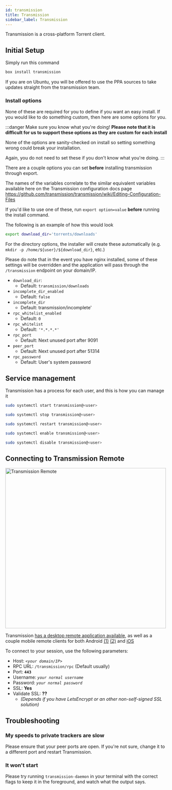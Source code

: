 ```yaml
---
id: transmission
title: Transmission
sidebar_label: Transmission
---
```


Transmission is a cross-platform Torrent client.

## Initial Setup

Simply run this command
```bash main
box install transmission
```

If you are on Ubuntu, you will be offered to use the PPA sources to take updates straight from the transmission team.

### Install options

None of these are required for you to define if you want an easy install. If you would like to do something custom, then here are some options for you.

:::danger Make sure you know what you're doing!
**Please note that it is difficult for us to support these options as they are custom for each install**

None of the options are sanity-checked on install so setting something wrong could break your installation.

Again, you do not need to set these if you don't know what you're doing.
:::

There are a couple options you can set **before** installing transmission through export. 

The names of the variables correlate to the similar equivalent variables available here on the Transmission configuration docs page https://github.com/transmission/transmission/wiki/Editing-Configuration-Files

If you'd like to use one of these, run `export option=value` **before** running the install command.

The following is an example of how this would look

```bash main
export download_dir='torrents/downloads'
```

For the directory options, the installer will create these automatically (e.g. `mkdir -p /home/${user}/${download_dir}`, etc.)

Please do note that in the event you have nginx installed, some of these settings will be overridden and the application will pass through the `/transmission` endpoint on your domain/IP.

- `download_dir`:
  - Default: `transmission/downloads`
- `incomplete_dir_enabled`
  - Default: `false`
- `incomplete_dir`
  - Default: transmission/incomplete'
- `rpc_whitelist_enabled`
  - Default: `0`
- `rpc_whitelist`
  - Default: `'*.*.*.*'`
- `rpc_port`
  - Default: Next unused port after 9091
- `peer_port`
  - Default: Next unused port after 51314
- `rpc_password`
  - Default: User's system password

## Service management

Transmission has a process for each user, and this is how you can manage it

<!--DOCUSAURUS_CODE_TABS-->
<!--Start-->
```bash
sudo systemctl start transmission@<user>
```
<!--Stop-->
```bash
sudo systemctl stop transmission@<user>
```
<!--Restart-->
```bash
sudo systemctl restart transmission@<user>
```
<!--Enable-->
```bash
sudo systemctl enable transmission@<user>
```
<!--Disable-->
```bash
sudo systemctl disable transmission@<user>
```
<!--END_DOCUSAURUS_CODE_TABS-->

## Connecting to Transmission Remote

<img src="https://camo.githubusercontent.com/262dda501114cb91dceee1a738b6e3679cf37160/687474703a2f2f692e696d6775722e636f6d2f584262463456682e706e67" alt="Transmission Remote" width="500"/>

Transmission [has a desktop remote application available](https://github.com/transmission-remote-gui/transgui/releases), as well as a couple mobile remote clients for both Android [(1)](https://play.google.com/store/apps/details?id=net.yupol.transmissionremote.app&hl=en) [(2)](https://play.google.com/store/apps/details?id=com.neogb.rtac&hl=en) and [iOS](https://github.com/alcheck/transshift)

To connect to your session, use the following parameters:
- Host: _`<your domain/IP>`_
- RPC URL: `/transmission/rpc` (Default usually)
- Port: **`443`**
- Username: _`your normal username`_
- Password: _`your normal password`_
- SSL: **Yes**
- Validate SSL: **??**
  - _(Depends if you have LetsEncrypt or an other non-self-signed SSL solution)_

## Troubleshooting


<Troubleshooting />

### My speeds to private trackers are slow
Please ensure that your peer ports are open. If you're not sure, change it to a different port and restart Transmission.

### It won't start
Please try running `transmission-daemon` in your terminal with the correct flags to keep it in the foreground, and watch what the output says. 